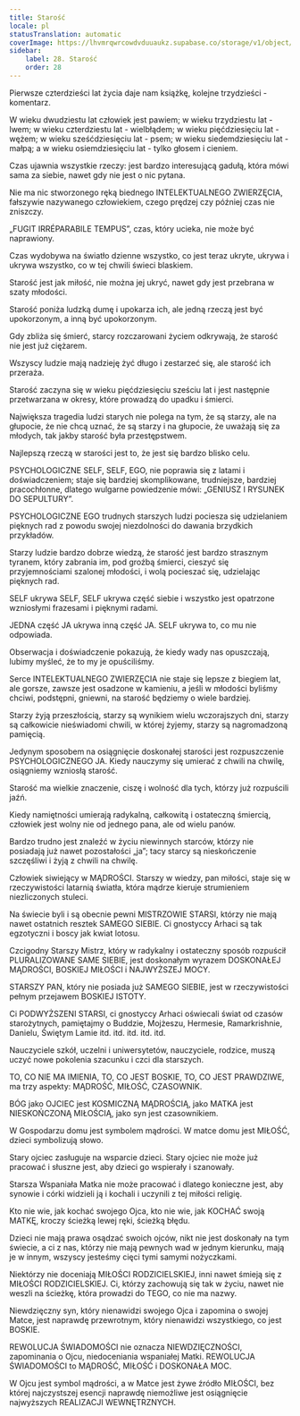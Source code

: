 ```yaml
---
title: Starość
locale: pl
statusTranslation: automatic
coverImage: https://lhvmrqwrcowdvduuaukz.supabase.co/storage/v1/object/public/strapi-uploads/small_cover-educacion-fundamental.webp-2d51a7828a2b1309555be27f7e2a61a0.webp
sidebar:
    label: 28. Starość
    order: 28
---
```

Pierwsze czterdzieści lat życia daje nam książkę, kolejne trzydzieści - komentarz.

W wieku dwudziestu lat człowiek jest pawiem; w wieku trzydziestu lat - lwem; w wieku czterdziestu lat - wielbłądem; w wieku pięćdziesięciu lat - wężem; w wieku sześćdziesięciu lat - psem; w wieku siedemdziesięciu lat - małpą; a w wieku osiemdziesięciu lat - tylko głosem i cieniem.

Czas ujawnia wszystkie rzeczy: jest bardzo interesującą gadułą, która mówi sama za siebie, nawet gdy nie jest o nic pytana.

Nie ma nic stworzonego ręką biednego INTELEKTUALNEGO ZWIERZĘCIA, fałszywie nazywanego człowiekiem, czego prędzej czy później czas nie zniszczy.

„FUGIT IRRÉPARABILE TEMPUS”, czas, który ucieka, nie może być naprawiony.

Czas wydobywa na światło dzienne wszystko, co jest teraz ukryte, ukrywa i ukrywa wszystko, co w tej chwili świeci blaskiem.

Starość jest jak miłość, nie można jej ukryć, nawet gdy jest przebrana w szaty młodości.

Starość poniża ludzką dumę i upokarza ich, ale jedną rzeczą jest być upokorzonym, a inną być upokorzonym.

Gdy zbliża się śmierć, starcy rozczarowani życiem odkrywają, że starość nie jest już ciężarem.

Wszyscy ludzie mają nadzieję żyć długo i zestarzeć się, ale starość ich przeraża.

Starość zaczyna się w wieku pięćdziesięciu sześciu lat i jest następnie przetwarzana w okresy, które prowadzą do upadku i śmierci.

Największa tragedia ludzi starych nie polega na tym, że są starzy, ale na głupocie, że nie chcą uznać, że są starzy i na głupocie, że uważają się za młodych, tak jakby starość była przestępstwem.

Najlepszą rzeczą w starości jest to, że jest się bardzo blisko celu.

PSYCHOLOGICZNE SELF, SELF, EGO, nie poprawia się z latami i doświadczeniem; staje się bardziej skomplikowane, trudniejsze, bardziej pracochłonne, dlatego wulgarne powiedzenie mówi: „GENIUSZ I RYSUNEK DO SEPULTURY”.

PSYCHOLOGICZNE EGO trudnych starszych ludzi pociesza się udzielaniem pięknych rad z powodu swojej niezdolności do dawania brzydkich przykładów.

Starzy ludzie bardzo dobrze wiedzą, że starość jest bardzo strasznym tyranem, który zabrania im, pod groźbą śmierci, cieszyć się przyjemnościami szalonej młodości, i wolą pocieszać się, udzielając pięknych rad.

SELF ukrywa SELF, SELF ukrywa część siebie i wszystko jest opatrzone wzniosłymi frazesami i pięknymi radami.

JEDNA część JA ukrywa inną część JA. SELF ukrywa to, co mu nie odpowiada.

Obserwacja i doświadczenie pokazują, że kiedy wady nas opuszczają, lubimy myśleć, że to my je opuściliśmy.

Serce INTELEKTUALNEGO ZWIERZĘCIA nie staje się lepsze z biegiem lat, ale gorsze, zawsze jest osadzone w kamieniu, a jeśli w młodości byliśmy chciwi, podstępni, gniewni, na starość będziemy o wiele bardziej.

Starzy żyją przeszłością, starzy są wynikiem wielu wczorajszych dni, starzy są całkowicie nieświadomi chwili, w której żyjemy, starzy są nagromadzoną pamięcią.

Jedynym sposobem na osiągnięcie doskonałej starości jest rozpuszczenie PSYCHOLOGICZNEGO JA. Kiedy nauczymy się umierać z chwili na chwilę, osiągniemy wzniosłą starość.

Starość ma wielkie znaczenie, ciszę i wolność dla tych, którzy już rozpuścili jaźń.

Kiedy namiętności umierają radykalną, całkowitą i ostateczną śmiercią, człowiek jest wolny nie od jednego pana, ale od wielu panów.

Bardzo trudno jest znaleźć w życiu niewinnych starców, którzy nie posiadają już nawet pozostałości „ja”; tacy starcy są nieskończenie szczęśliwi i żyją z chwili na chwilę.

Człowiek siwiejący w MĄDROŚCI. Starszy w wiedzy, pan miłości, staje się w rzeczywistości latarnią światła, która mądrze kieruje strumieniem niezliczonych stuleci.

Na świecie byli i są obecnie pewni MISTRZOWIE STARSI, którzy nie mają nawet ostatnich resztek SAMEGO SIEBIE. Ci gnostyccy Arhaci są tak egzotyczni i boscy jak kwiat lotosu.

Czcigodny Starszy Mistrz, który w radykalny i ostateczny sposób rozpuścił PLURALIZOWANE SAME SIEBIE, jest doskonałym wyrazem DOSKONAŁEJ MĄDROŚCI, BOSKIEJ MIŁOŚCI i NAJWYŻSZEJ MOCY.

STARSZY PAN, który nie posiada już SAMEGO SIEBIE, jest w rzeczywistości pełnym przejawem BOSKIEJ ISTOTY.

Ci PODWYŻSZENI STARSI, ci gnostyccy Arhaci oświecali świat od czasów starożytnych, pamiętajmy o Buddzie, Mojżeszu, Hermesie, Ramarkrishnie, Danielu, Świętym Lamie itd. itd. itd. itd. itd.

Nauczyciele szkół, uczelni i uniwersytetów, nauczyciele, rodzice, muszą uczyć nowe pokolenia szacunku i czci dla starszych.

TO, CO NIE MA IMIENIA, TO, CO JEST BOSKIE, TO, CO JEST PRAWDZIWE, ma trzy aspekty: MĄDROŚĆ, MIŁOŚĆ, CZASOWNIK.

BÓG jako OJCIEC jest KOSMICZNĄ MĄDROŚCIĄ, jako MATKA jest NIESKOŃCZONĄ MIŁOŚCIĄ, jako syn jest czasownikiem.

W Gospodarzu domu jest symbolem mądrości. W matce domu jest MIŁOŚĆ, dzieci symbolizują słowo.

Stary ojciec zasługuje na wsparcie dzieci. Stary ojciec nie może już pracować i słuszne jest, aby dzieci go wspierały i szanowały.

Starsza Wspaniała Matka nie może pracować i dlatego konieczne jest, aby synowie i córki widzieli ją i kochali i uczynili z tej miłości religię.

Kto nie wie, jak kochać swojego Ojca, kto nie wie, jak KOCHAĆ swoją MATKĘ, kroczy ścieżką lewej ręki, ścieżką błędu.

Dzieci nie mają prawa osądzać swoich ojców, nikt nie jest doskonały na tym świecie, a ci z nas, którzy nie mają pewnych wad w jednym kierunku, mają je w innym, wszyscy jesteśmy cięci tymi samymi nożyczkami.

Niektórzy nie doceniają MIŁOŚCI RODZICIELSKIEJ, inni nawet śmieją się z MIŁOŚCI RODZICIELSKIEJ. Ci, którzy zachowują się tak w życiu, nawet nie weszli na ścieżkę, która prowadzi do TEGO, co nie ma nazwy.

Niewdzięczny syn, który nienawidzi swojego Ojca i zapomina o swojej Matce, jest naprawdę przewrotnym, który nienawidzi wszystkiego, co jest BOSKIE.

REWOLUCJA ŚWIADOMOŚCI nie oznacza NIEWDZIĘCZNOŚCI, zapominania o Ojcu, niedoceniania wspaniałej Matki. REWOLUCJA ŚWIADOMOŚCI to MĄDROŚĆ, MIŁOŚĆ i DOSKONAŁA MOC.

W Ojcu jest symbol mądrości, a w Matce jest żywe źródło MIŁOŚCI, bez której najczystszej esencji naprawdę niemożliwe jest osiągnięcie najwyższych REALIZACJI WEWNĘTRZNYCH.

